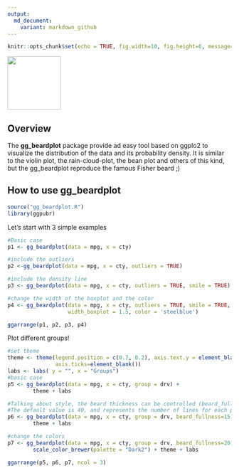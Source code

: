 ```yaml
---
output:
  md_document:
    variant: markdown_github
---
```


```r
knitr::opts_chunk$set(echo = TRUE, fig.width=10, fig.height=6, message=FALSE)
```

![](figures/logo.png){width=120}

## Overview

The **gg_beardplot** package provide ad easy tool based on ggplo2 to visualize the distribution of the data and its probability density.
It is similar to the violin plot, the rain-cloud-plot, the bean plot and others of this kind, but the gg_beardplot reproduce the famous Fisher beard ;)

## How to use gg_beardplot

```r
source("gg_beardplot.R")
library(ggpubr)
```

Let's start with 3 simple examples

```r
#Basic case
p1 <- gg_beardplot(data = mpg, x = cty)

#include the outliers
p2 <-gg_beardplot(data = mpg, x = cty, outliers = TRUE)

#include the density line
p3 <- gg_beardplot(data = mpg, x = cty, outliers = TRUE, smile = TRUE)

#change the width of the boxplot and the color
p4 <- gg_beardplot(data = mpg, x = cty, outliers = TRUE, smile = TRUE, 
                   width_boxplot = 1.5, color = 'steelblue')

ggarrange(p1, p2, p3, p4)
```



Plot different groups!

```r
#set theme 
theme <- theme(legend.position = c(0.7, 0.2), axis.text.y = element_blank(), 
               axis.ticks=element_blank()) 
labs <- labs( y = "", x = "Groups")
#basic case
p5 <- gg_beardplot(data = mpg, x = cty, group = drv) +
        theme + labs

#Talking about style, the beard thickness can be controlled (beard_fullness=). 
#The default value is 40, and represents the number of lines for each plot
p6 <- gg_beardplot(data = mpg, x = cty, group = drv, beard_fullness=15)+
        theme + labs

#change the colors
p7 <- gg_beardplot(data = mpg, x = cty, group = drv, beard_fullness=20) +
        scale_color_brewer(palette = "Dark2") + theme + labs

ggarrange(p5, p6, p7, ncol = 3)
```

